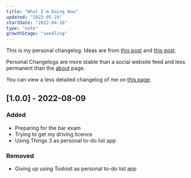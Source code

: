 ```yaml
---
title: "What I'm Doing Now"
updated: "2022-05-24"
startDate: "2022-04-16"
type: "note"
growthStage: "seedling"
---
```

This is my personal changelog.
Ideas are from [this post](https://brianlovin.com/writing/make-a-personal-changelog) and [this post](https://nownownow.com/about).

Personal Changelogs are more stable than a social website feed and less permanent than the [about](/about) page.

You can view a less detailed changelog of me on [this page](https://www.polywork.com/harveyqiu).

<Spacer />

## [1.0.0] - 2022-08-09

### Added
- Preparing for the bar exam
- Trying to get my driving licence
- Using Things 3 as personal to-do list app

### Removed
- Giving up using Todoist as personal to-do list app